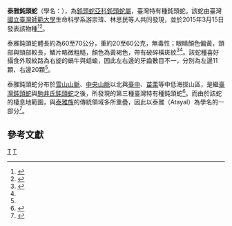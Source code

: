 {{Speciesbox
| taxon = Pareas atayal
| image = Pareas atayal.jpg
| image_caption = 泰雅鈍頭蛇，攝於臺灣[[和美山|和美山]]
| binomial_authority = You, [[Nikolay_Poyarkov|Poyarkov]] & [[林思民|Lin]] , 2015<ref name=Journal/>
}}

'''泰雅鈍頭蛇'''（學名：{{lang|la|''Pareas atayal''}}），為[[鈍頭蛇亞科|鈍頭蛇亞科]][[鈍頭蛇屬|鈍頭蛇屬]]，臺灣特有種鈍頭蛇。該蛇由臺灣[[國立臺灣師範大學|國立臺灣師範大學]]生命科學系游崇瑋、林思民等人共同發現，並於2015年3月15日發表該物種<ref name=Journal>{{cite journal|title=Diversity of the snail-eating snakes Pareas (Serpentes, Pareatidae) from Taiwan |first1=Chung-Wei|last1=You |authorlink1=游崇瑋 |first2=Nikolay A. |last2=Poyarkov Jr. |first3=Si-Min |last3=Lin |authorlink3=林思民 |date=2015-03-15 |doi=10.1111/zsc.12111||journal=Zoological Scripta}}</ref><ref>{{cite web|url=http://pr.ntnu.edu.tw/news/index.php?mode=data&id=14970|title=生科系發現新種泰雅鈍頭蛇|publisher=國立臺灣師範大學秘書室公共事務中心|date=2015-04-10|access-date=2015-04-10|archive-date=2016-11-09|archive-url=https://web.archive.org/web/20161109022248/http://pr.ntnu.edu.tw/news/index.php?mode=data&id=14970|dead-url=no}}</ref>。

泰雅鈍頭蛇體長約為60至70公分，重約20至60公克，無毒性；眼睛顏色偏黃，頭部與頸部較長，鱗片略微粗糙，顏色為黃褐色，帶有破碎橫斑紋<ref>{{cite web|title=新里程碑！台師大發現全球首見「泰雅鈍頭蛇」|publisher=蘋果日報|url=http://www.appledaily.com.tw/realtimenews/article/new/20150410/590024/|author=許敏溶|date=2015-04-10|access-date=2015-04-10|archive-date=2015-09-24|archive-url=https://web.archive.org/web/20150924152041/http://www.appledaily.com.tw/realtimenews/article/new/20150410/590024/|dead-url=no}}</ref><ref name=UDN/>。該蛇種喜好攝食外殼紋路為右旋的蝸牛與蛞蝓，因此左右邊的牙齒數目不一，分別為左邊11顆、右邊20顆<ref name=UDN/>。

泰雅鈍頭蛇分布於[[雪山山脈|雪山山脈]]、[[中央山脈|中央山脈]]以北與[[臺中|臺中]]、[[苗栗縣|苗栗]]等中低海拔山區，是繼[[臺灣鈍頭蛇|臺灣鈍頭蛇]]與[[駒井氏鈍頭蛇|駒井氏鈍頭蛇]]之後，所發現的第三種臺灣特有種鈍頭蛇<ref name=UDN>{{cite web|title=隔84年 台灣發現新種鈍頭蛇|publisher=聯合晚報|url=http://udn.com/news/story/7314/828550|author=鄭語謙|5=|date=2015-04-10|access-date=2015-04-10|archive-date=2015-07-25|archive-url=https://web.archive.org/web/20150725133803/http://udn.com/news/story/7314/828550|dead-url=no}}</ref>。而由於該蛇的棲息地範圍，與[[泰雅族|泰雅族]]的傳統領域多所重疊，因此以泰雅（Atayal）為學名的一部分<ref>{{cite web|title=相隔84年！台發現新種「泰雅鈍頭蛇」 無毒黃眼超迷你|publisher=ETtoday|url=http://www.ettoday.net/news/20150410/490919.htm#ixzz3WtZTb5qD|author=楊佳穎|5=|date=2015-04-10|access-date=2015-04-10|archive-date=2016-12-20|archive-url=https://web.archive.org/web/20161220175722/http://www.ettoday.net/news/20150410/490919.htm#ixzz3WtZTb5qD|dead-url=no}}</ref>。

==參考文獻==
{{reflist}}
{{taxonbar}}
[[Category:钝头蛇属|T]]
[[Category:_2015年描述的动物|T]]